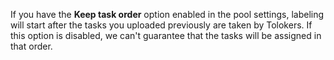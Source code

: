 <Cut title="Where is my file added if I upload it to the running pool?">

If you have the **Keep task order** option enabled in the pool settings, labeling will start after the tasks you uploaded previously are taken by Tolokers. If this option is disabled, we can't guarantee that the tasks will be assigned in that order.

</Cut>